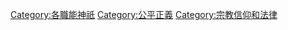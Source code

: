 [[Category:各職能神祇|Category:各職能神祇]]
[[Category:公平正義|Category:公平正義]]
[[Category:宗教信仰和法律|Category:宗教信仰和法律]]